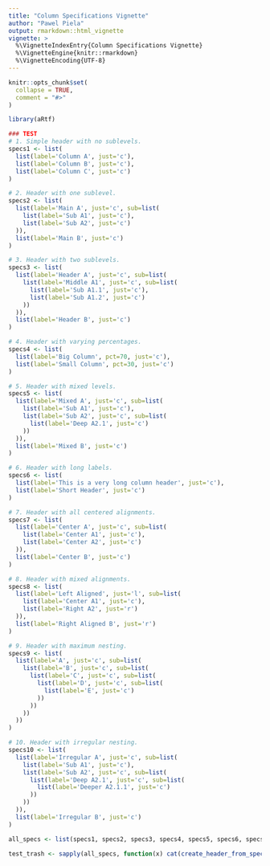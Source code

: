 ```yaml
---
title: "Column Specifications Vignette"
author: "Pawel Piela"
output: rmarkdown::html_vignette
vignette: >
  %\VignetteIndexEntry{Column Specifications Vignette}
  %\VignetteEngine{knitr::rmarkdown}
  %\VignetteEncoding{UTF-8}
---
```


```r
knitr::opts_chunk$set(
  collapse = TRUE,
  comment = "#>"
)
```

```r
library(aRtf)

### TEST
# 1. Simple header with no sublevels.
specs1 <- list(
  list(label='Column A', just='c'),
  list(label='Column B', just='c'),
  list(label='Column C', just='c')
)

# 2. Header with one sublevel.
specs2 <- list(
  list(label='Main A', just='c', sub=list(
    list(label='Sub A1', just='c'),
    list(label='Sub A2', just='c')
  )),
  list(label='Main B', just='c')
)

# 3. Header with two sublevels.
specs3 <- list(
  list(label='Header A', just='c', sub=list(
    list(label='Middle A1', just='c', sub=list(
      list(label='Sub A1.1', just='c'),
      list(label='Sub A1.2', just='c')
    ))
  )),
  list(label='Header B', just='c')
)

# 4. Header with varying percentages.
specs4 <- list(
  list(label='Big Column', pct=70, just='c'),
  list(label='Small Column', pct=30, just='c')
)

# 5. Header with mixed levels.
specs5 <- list(
  list(label='Mixed A', just='c', sub=list(
    list(label='Sub A1', just='c'),
    list(label='Sub A2', just='c', sub=list(
      list(label='Deep A2.1', just='c')
    ))
  )),
  list(label='Mixed B', just='c')
)

# 6. Header with long labels.
specs6 <- list(
  list(label='This is a very long column header', just='c'),
  list(label='Short Header', just='c')
)

# 7. Header with all centered alignments.
specs7 <- list(
  list(label='Center A', just='c', sub=list(
    list(label='Center A1', just='c'),
    list(label='Center A2', just='c')
  )),
  list(label='Center B', just='c')
)

# 8. Header with mixed alignments.
specs8 <- list(
  list(label='Left Aligned', just='l', sub=list(
    list(label='Center A1', just='c'),
    list(label='Right A2', just='r')
  )),
  list(label='Right Aligned B', just='r')
)

# 9. Header with maximum nesting.
specs9 <- list(
  list(label='A', just='c', sub=list(
    list(label='B', just='c', sub=list(
      list(label='C', just='c', sub=list(
        list(label='D', just='c', sub=list(
          list(label='E', just='c')
        ))
      ))
    ))
  ))
)

# 10. Header with irregular nesting.
specs10 <- list(
  list(label='Irregular A', just='c', sub=list(
    list(label='Sub A1', just='c'),
    list(label='Sub A2', just='c', sub=list(
      list(label='Deep A2.1', just='c', sub=list(
        list(label='Deeper A2.1.1', just='c')
      ))
    ))
  )),
  list(label='Irregular B', just='c')
)

all_specs <- list(specs1, specs2, specs3, specs4, specs5, specs6, specs7, specs8, specs9, specs10)

test_trash <- sapply(all_specs, function(x) cat(create_header_from_specs(x, 80)$header,'\n\n'))

```
